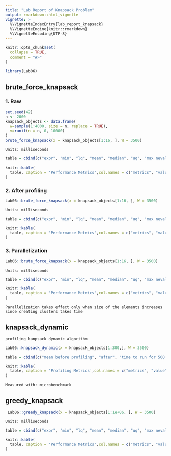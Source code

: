 ```yaml
---
title: "Lab Report of Knapsack Problem"
output: rmarkdown::html_vignette
vignette: >
  %\VignetteIndexEntry{lab_report_knapsack}
  %\VignetteEngine{knitr::rmarkdown}
  %\VignetteEncoding{UTF-8}
---
```


```r
knitr::opts_chunk$set(
  collapse = TRUE,
  comment = "#>"
)
```

```r
library(Lab06)
```
## brute_force_knapsack

### 1. Raw


```r
set.seed(42)
n <- 2000
knapsack_objects <- data.frame(
  w=sample(1:4000, size = n, replace = TRUE),
  v=runif(n = n, 0, 10000)
)
brute_force_knapsack(x = knapsack_objects[1:16, ], W = 3500)
```
```
Units: milliseconds
```
```r

table = cbind(c("expr", "min", "lq", "mean", "median", "uq", "max neval"), c("328.6047", "380.9232", "412.8512", "409.5157", "436.1366", "566.0723", "100"))

knitr::kable(
  table, caption = 'Performance Metrics',col.names = c("metrics", "value")
)
```



 
### 2. After profiling


```r
Lab06::brute_force_knapsack(x = knapsack_objects[1:16, ], W = 3500)
```
```
Units: milliseconds
```
```r

table = cbind(c("expr", "min", "lq", "mean", "median", "uq", "max neval"), c("227.514", "261.15", "288.3555", "287.9914", "310.0506", "416.5125",   "100"))

knitr::kable(
  table, caption = 'Performance Metrics',col.names = c("metrics", "value")
)
```




### 3. Parallelization



```r
Lab06::brute_force_knapsack(x = knapsack_objects[1:16, ], W = 3500)
```
```
Units: milliseconds
```
```r

table = cbind(c("expr", "min", "lq", "mean", "median", "uq", "max neval"), c("622.0385", "822.6735", "874.6833", "873.8708", "920.6959", "1232.251",   "100"))

knitr::kable(
  table, caption = 'Performance Metrics',col.names = c("metrics", "value")
)
```
                                                                           
```
Parallelization takes effect only when size of the elements increases since creating clusters takes time
```
## knapsack_dynamic

```
profiling kanpsack dynamic algorithm
```
```r
Lab06::knapsack_dynamic(x = knapsack_objects[1:300,], W = 3500)
```

```r

table = cbind(c("mean before profiling", "after", "time to run for 500 objects" ), c("61.44432", "27.24009", "2.427855 s"))

knitr::kable(
  table, caption = 'Profiling Metrics',col.names = c("metrics", "value")
)
```

```
Measured with: microbenchmark
```

## greedy_knapsack


```r
 Lab06::greedy_knapsack(x = knapsack_objects[1:1e+06, ], W = 3500) 
```
```
Units: milliseconds
```
```r

table = cbind(c("expr", "min", "lq", "mean", "median", "uq", "max neval"), c("824.3755", "989.3942", "1045.773", "1044.997", "1088.741", "1261.094",   "100"))

knitr::kable(
  table, caption = 'Performance Metrics',col.names = c("metrics", "value")
)
```
